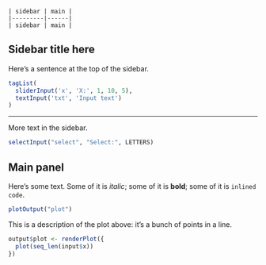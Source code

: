 ``` .layout
| sidebar | main |
|---------|------|
| sidebar | main |
```

## Sidebar title here {#sidebar}

Here's a sentence at the top of the sidebar.

``` .r
tagList(
  sliderInput('x', 'X:', 1, 10, 5),
  textInput('txt', 'Input text')
)
```

------------------------------------------------------------------------

More text in the sidebar.

``` .r
selectInput("select", "Select:", LETTERS)
```

## Main panel {#main_panel .card}

Here's some text. Some of it is *italic*; some of it is **bold**; some of it is `inlined code`.

``` .r
plotOutput("plot")
```

This is a description of the plot above: it's a bunch of points in a line.

``` .r
output$plot <- renderPlot({
  plot(seq_len(input$x))
})
```
